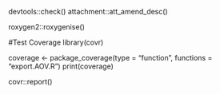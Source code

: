 devtools::check()
attachment::att_amend_desc()


roxygen2::roxygenise()



#Test Coverage
library(covr)

coverage <- package_coverage(type = "function", functions = "export.AOV.R")
print(coverage)

covr::report()

